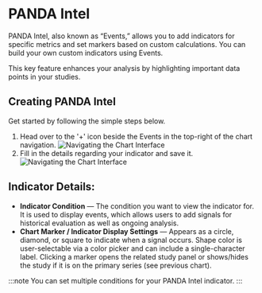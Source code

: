 # PANDA Intel

PANDA Intel, also known as “Events,” allows you to add indicators for specific metrics and set markers based on custom calculations. You can build your own custom indicators using Events.

This key feature enhances your analysis by highlighting important data points in your studies.

## Creating PANDA Intel

Get started by following the simple steps below.

1. Head over to the '+' icon beside the Events in the top-right of the chart navigation.
   ![Navigating the Chart Interface](./../../../assets/images/panda-intel-1.avif)
2. Fill in the details regarding your indicator and save it.
   ![Navigating the Chart Interface](./../../../assets/images/panda-intel-2.avif)

## Indicator Details:

- **Indicator Condition** — The condition you want to view the indicator for. It is used to display events, which allows users to add signals for historical evaluation as well as ongoing analysis.
- **Chart Marker / Indicator Display Settings** — Appears as a circle, diamond, or square to indicate when a signal occurs. Shape color is user-selectable via a color picker and can include a single-character label. Clicking a marker opens the related study panel or shows/hides the study if it is on the primary series (see previous chart).

:::note
You can set multiple conditions for your PANDA Intel indicator.
:::
